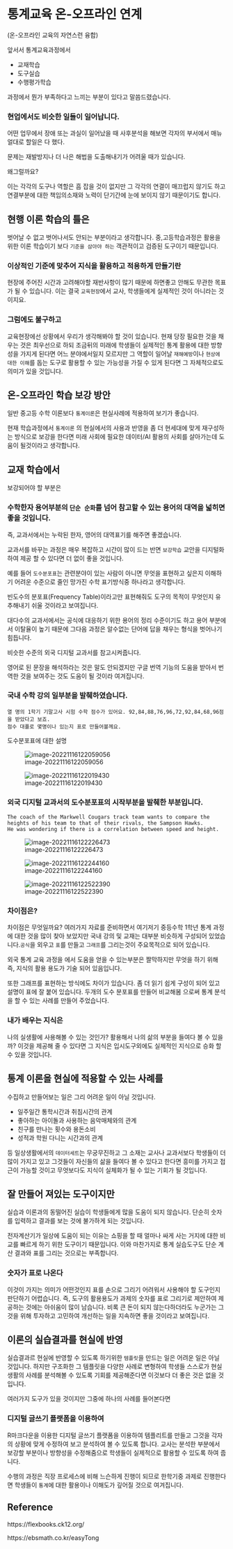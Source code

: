 # 통계교육 온-오프라인 연계

(온-오프라인 교육의 자연스런 융합)

앞서서 통계교육과정에서 

- 교재학습
- 도구실습
- 수행평가학습

과정에서 뭔가 부족하다고 느끼는 부분이 있다고 말씀드렸습니다. 



### 현업에서도 비슷한 일들이 일어납니다. 

어떤 업무에서 장애 또는 과실이 일어났을 때 사후분석을 해보면 각자의 부서에서 매뉴얼대로 할일은 다 했다.

문제는 재발방지나 더 나은 해법을 도출해내기가 어려울 때가 있습니다. 

왜그럴까요? 

이는 각각의 도구나 역할은 흠 잡을 것이 없지만 그 각각의 연결이 매끄럽지 않기도 하고 연결부분에 대한 책임의소재와 노력이 단기간에 눈에 보이지 않기 때문이기도 합니다. 

  

## 현행 이론 학습의  틀은

벗어날 수 없고 벗어나서도 안되는 부분이라고 생각합니다. 중,고등학습과정은 활용을 위한 이론 학습이기 보다  `기준을 삼아야 하는` 객관적이고 검증된 도구이기 때문입니다. 

### 이상적인 기준에 맞추어 지식을 활용하고 적용하게 만들기란 

현장에 주어진 시간과 고려해야할 재반사항이 많기 때문에 하면좋고 안해도 무관한 목표가 될 수 있습니다. 이는 결국 `교육현장`에서 교사, 학생들에게 실제적인 것이 아니라는 것이지요. 

### 그럼에도 불구하고 

교육현장에선 상황에서 우리가 생각해봐야 할 것이 있습니다. 현재 당장 필요한 것을 채우는 것은 최우선으로 하되  조금뒤의 미래에 학생들이 실제적인 통계 활용에 대한 방향성을 가지게 된다면 어느 분야에서일지 모르지만 그 역할이 일어날 `재해예방`이나 `현상에 대한 이해`를 돕는 도구로 활용할 수 있는 가능성을 가질 수 있게 된다면 그 자체적으로도 의미가 있을 것입니다.  



## 온-오프라인 학습 보강 방안  

일반 중고등 수학 이론보다 `통계이론`은 현실사례에 적용하여 보기가 좋습니다. 

현재 학습과정에서  `통계이론` 의 현실에서의 사용과 반영을 좀 더 현세대에 맞게 재구성하는 방식으로 보강을 한다면 미래 사회에 필요한 데이터/AI 활용의 사회를 살아가는데 도움이 될것이라고 생각합니다. 



## 교재 학습에서

보강되어야 할 부분은 

### 수학한자 용어부분의 `단순 순화`를 넘어 참고할 수 있는 용어의 대역을 넓히면 좋을 것입니다. 

즉, 교과서에서는 누락된 한자, 영어의 대역표기를 해주면 좋겠습니다. 

교과서를 바꾸는 과정은 매우 복잡하고 시간이 많이 드는 반면 `보강학습` 교안을  디지털화 하여 제공 할 수 있다면 더 없이 좋을 것입니다.  

예를 들어 `도수분포표`는 관련분야이 있는 사람이 아니면 무엇을 표현하고 싶은지 이해하기 어려운 수준으로 줄인 망가진 수학 표기방식중 하나라고 생각합니다. 

빈도수의 분포표(Frequency Table)이라고만 표현해줘도 도구의 목적이 무엇인지 유추해내기 쉬울 것이라고 보여집니다. 

대다수의 교과서에서는 공식에 대응하기 위한 용어의 정리 수준이기도 하고 용어 부분에서 이탈율이 높기 때문에 그다음 과정은 알수없는 단어에 답을 채우는 형식을 벗어나기 힘듭니다. 

비슷한 수준의 외국 디지털 교과서를 참고시켜줍니다. 

영어로 된 문장을 해석하라는 것은 말도 안되겠지만 구글 번역 기능의 도움을 받아서 번역한 것을 보여주는 것도 도움이 될 것이라 여겨집니다. 

### 국내 수학 강의 일부분을 발췌하였습니다.

```
열 명의 1학기 기말고사 시험 수학 점수가 있어요. 92,84,88,76,96,72,92,84,68,96점을 받았다고 보죠.
점수 대푤로 몇명이나 있는지 표로 만들어볼께요.
```

도수분포표에 대한 설명 

![image-20221116122059056](assets/image-20221116122059056.png)



![image-20221116122019430](assets/image-20221116122019430.png)

### 외국 디지털 교과서의 도수분포표의 시작부분을 발췌한 부분입니다.

```
The coach of the Markwell Cougars track team wants to compare the heights of his team to that of their rivals, the Sampson Hawks. 
He was wondering if there is a correlation between speed and height.
```

![image-20221116122226473](assets/image-20221116122226473.png)

![image-20221116122244160](assets/image-20221116122244160.png)



![image-20221116122522390](assets/image-20221116122522390.png)



### 차이점은?

차이점은 무엇일까요? 여러가지 자료를 준비하면서 여기저기 중등수학 1학년 통계 과정에 대한 것을 많이 찾아 보았지만 국내 강의 및 교재는 대부분 비슷하게 구성되어 있었습니다.`공식`을 외우고  `표`를 만들고 `그래프`를 그리는것이 주요목적으로 되어 있습니다. 

외국 통계 교육 과정을 에서 도움을 얻을 수 있는부분은 짤막하지만 무엇을 하기 위해 즉, 지식의 활용 용도가 기술 되어 있음입니다. 

또한 그래프를 표현하는 방식에도 차이가 있습니다. 좀 더 읽기 쉽게 구성이 되어 있고 설명이 표에 잘 붙어 있습니다.  두개의 도수 분포표를 만들어 비교해봄 으로써 통계 분석을 할 수 있는 사례를 만들어 주었습니다. 





### 내가 배우는 지식은 

나의 실생활에 사용해볼 수 있는 것인가? 활용해서 나의 삶의 부분을 들여다 볼 수 있을까? 이것을 제공해 줄 수 있다면 그 지식은 입시도구외에도 실제적인 지식으로 승화 할 수 있을 것입니다.  



## 통계 이론을 현실에 적용할 수 있는 사례를 

수집하고 만들어보는 일은 그리 어려운 일이 아닐 것입니다. 

- 일주일간 통학시간과 취침시간의 관계 
- 좋아하는 아이돌과 사용하는 음악매체와의 관계 
- 친구를 만나는 횟수와 용돈소비 
- 성적과 학원 다니는 시간과의 관계

등 일상생활에서의 `데이터세트`는 무궁무진하고 그 소재는 교사나 교과서보다 학생들이 더 많이 가지고 있고 그것들이 자신들의 삶을 들여다 볼 수 있다고 한다면 흥미를 가지고 접근이 가능할 것이고 무엇보다도 지식이 실체화가 될 수 있는 기회가 될 것입니다. 

  

## 잘 만들어 져있는 도구이지만  

실습과 이론과의 동떨어진 실습이 학생들에게 많을 도움이 되지 않습니다. 단순히 숫자를 입력하고 결과를 보는 것에 불가하게 되는 것입니다. 

전자계산기가 일상에 도움이 되는 이유는 쇼핑을 할 때 얼마나 싸게 사는 거지에 대한 비교를 빠르게 하기 위한 도구이기 때문입니다. 이와 마찬가지로 통계 실습도구도 단순 계산 결과와 표를 그리는 것으로는 부족합니다. 

### 숫자가 표로 나온다 

이것이 가지는 의미가 어떤것인지 표를 손으로 그리기 어려워서 사용해야 할 도구인지 판단하기 어렵습니다. 즉, 도구의 활용용도가 과제의 숫자를 표로 그리기로 제안하여 제공하는 것에는 아쉬움이 많이 남습니다. 비록 큰 돈이 되지 않는다하더라도 누군가는 그것을 위해 투자하고 고민하여 개선하는 일을 지속하면 좋을 것이라고 보여집니다. 



## 이론의 실습결과를 현실에 반영

실습결과르 현실에 반영할 수 있도록 하기위한 `템플릿`을 만드는 일은 어려운 일은 아닐 것입니다. 하지만 구조화한 그 템플릿을 다양한 사례로 변형하여 학생들 스스로가 현실생활의 사례를 분석해볼 수 있도록 기회를 제공해준다면 이것보다 더 좋은 것은 없을 것입니다. 

여러가지 도구가 있을 것이지만 그중에 하나의 사례를 들어본다면 

### 디지털 글쓰기 플랫폼을 이용하여  

R마크다운을 이용한 디지털 글쓰기 플랫폼을 이용하여 템플리트를 만들고  그것을 각자의 상황에 맞게 수정하여 보고 분석하여 볼 수 있도록 합니다. 교사는 분석한 부분에서 보강할 부분이나 방향성을 수정해줌으로 학생들이 실제적으로 활용할 수 있도록 하여 줍니다. 

수행의 과정은 직장 프로세스에 비해 느슨하게 진행이 되므로 한학기중 과제로 진행한다면 학생들이 `통계`에 대한 활용이나 이해도가 깊어질 것으로 여겨집니다. 

 



## Reference 

https://flexbooks.ck12.org/

https://ebsmath.co.kr/easyTong
